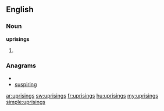 ==English==

===Noun===
'''uprisings'''

# {{plural of|[[uprising]]}}

===Anagrams===
* {{alphagram|giinprssu}}
* [[suspiring#English|suspiring]]

[[ar:uprisings]]
[[sw:uprisings]]
[[fr:uprisings]]
[[hu:uprisings]]
[[my:uprisings]]
[[simple:uprisings]]